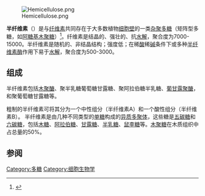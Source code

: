 [[File:Hemicellulose.png|thumb]]

'''半纤维素'''（{{lang-en|Hemicellulose}}）是与[[纤维素|纤维素]]共同存在于大多数植物[[细胞壁|细胞壁]]的一类[[共聚物|杂聚多糖]]（矩阵型多糖，如[[阿糖基木聚糖|阿糖基木聚糖]]）<ref>{{Cite journal|title=Hemicelluloses|url=https://pubmed.ncbi.nlm.nih.gov/20192742/|last=Scheller|first=Henrik Vibe|last2=Ulvskov|first2=Peter|date=2010|journal=Annual Review of Plant Biology|doi=10.1146/annurev-arplant-042809-112315|volume=61|pages=263–289|issn=1545-2123|pmid=20192742|access-date=2021-11-10|archive-date=2022-05-11|archive-url=https://web.archive.org/web/20220511082021/https://pubmed.ncbi.nlm.nih.gov/20192742/}}</ref>。纤维素是结晶的、强壮的、抗[[水解|水解]]，聚合度为7000-15000。半纤维素是随机的、非结晶结构；强度低；在稀[[酸|酸]]稀[[碱|碱]]条件下或多种[[纤维素酶|半纤维素酶]]作用下易于[[水解|水解]]，聚合度为500-3000。

== 组成 ==
半纤维素包括[[木聚醣|木聚醣]]、聚半乳糖葡萄糖甘露糖、聚阿拉伯糖半乳糖、[[葡甘露聚醣|葡甘露聚醣]]，和聚葡萄糖甘露糖等。

粗制的半纤维素可将其分为一个中性组分（半纤维素A）和一个酸性组分（半纤维素B）。
半纤维素是由几种不同类型的[[单糖|单糖]]构成的[[异质多聚体|异质多聚体]]，这些糖是[[五碳糖|五碳糖]]和[[六碳糖|六碳糖]]，包括[[木糖|木糖]]、[[阿拉伯糖|阿拉伯糖]]、[[甘露糖|甘露糖]]、[[半乳糖|半乳糖]]、[[鼠李糖|鼠李糖]]等。[[木聚糖|木聚糖]]在木质组织中占总量的50%。

==参阅==
{{reflist}}

{{糖类}}
{{木製品}}
{{Biochem-stub}}

[[Category:多糖|Category:多糖]]
[[Category:细胞生物学|Category:细胞生物学]]